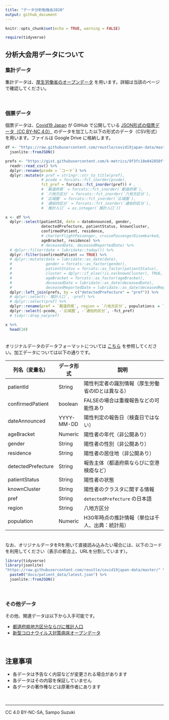 ```yaml
---
title: "データ分析勉強会2020"
output: github_document
---
```


```r
knitr::opts_chunk$set(echo = TRUE, warning = FALSE)

require(tidyverse)
```


## 分析大会用データについて

### 集計データ
集計データは、[厚生労働省のオープンデータ](https://www.mhlw.go.jp/stf/covid-19/open-data.html) を用います。詳細は当該のページで確認してください。

　  

### 個票データ
個票データは、[Covid19 Japan](https://covid19japan.com/) が GitHub で公開している [JSON形式の個票データ（CC BY-NC 4.0）](https://github.com/reustle/covid19japan-data/tree/master/docs/patient_data) のデータを加工した以下の形式のデータ（CSV形式）を用います。ファイルは Google Drive に格納します。

```r
df <- "https://raw.githubusercontent.com/reustle/covid19japan-data/master/docs/patient_data/latest.json" %>% 
  jsonlite::fromJSON()

prefs <- "https://gist.githubusercontent.com/k-metrics/9f3fc18e042850ff24ad9676ac34764b/raw/9262c36b0740edd575e9f0292dad61c9cce269be/pref_utf8.csv" %>% 
  readr::read_csv() %>% 
  dplyr::rename(pcode = `コード`) %>% 
  dplyr::mutate(# pref = stringr::str_to_title(pref),
                # pcode = forcats::fct_inorder(pcode),
                fct_pref = forcats::fct_inorder(pref)) # ,
                # `都道府県` = forcats::fct_inorder(`都道府県`),
                # `八地方区分` = forcats::fct_inorder(`八地方区分`),
                # `広域圏` = forcats::fct_inorder(`広域圏`),
                # `通俗的区分` = forcats::fct_inorder(`通俗的区分`),
                # `推計人口` = as.integer(`推計人口`))

x <- df %>% 
  dplyr::select(patientId, date = dateAnnounced, gender,
                detectedPrefecture, patientStatus, knownCluster,
                confirmedPatient, residence,
                # charterFlightPassenger, cruisePassengerDisembarked,
                ageBracket, residence) %>% 
                # deceasedDate, deceasedReportedDate) %>% 
  # dplyr::filter(date < lubridate::today()) %>% 
  dplyr::filter(confirmedPatient == TRUE) %>% 
  # dplyr::mutate(date = lubridate::as_date(date),
  #               gender = forcats::as_factor(gender),
  #               patientStatus = forcats::as_factor(patientStatus),
  #               cluster = dplyr::if_else(!is.na(knownCluster), TRUE, FALSE),
  #               ageBracket = forcats::as_factor(ageBracket),
  #               deceasedDate = lubridate::as_date(deceasedDate),
  #               deceasedReportedDate = lubridate::as_date(deceasedReportedDate)) %>% 
  dplyr::left_join(prefs, by = c("detectedPrefecture" = "pref")) %>% 
  # dplyr::select(-`推計人口`, -pref) %>%
  # dplyr::select(pref) %>%
  dplyr::rename(pref = `都道府県`, region = `八地方区分`, populationｓ = `推計人口`) %>% 
  dplyr::select(-pcode, -`広域圏`, -`通俗的区分`, -fct_pref)
  # tidyr::drop_na(pref)

x %>% 
  head(10)
```

　  
オリジナルデータのデータフォーマットについては [こちら](https://github.com/reustle/covid19japan-data/blob/master/README_data_format.md) を参照してください。加工データについては以下の通りです。  

列名（変量名）     | データ形式 | 説明
-------------------|------------|----------------------------------------------
patientId          | String     | 陽性判定者の識別情報（厚生労働省のIDとは異なる）
confirmedPatient   | boolean    | FALSEの場合は重複報告などの可能性あり
dateAnnounced      | YYYY-MM-DD | 陽性判定の報告日（検査日ではない）
ageBracket         | Numeric    | 陽性者の年代（非公開あり）
gender             | String     | 陽性者の性別（非公開あり）
residence          | String     | 陽性者の居住地（非公開あり）
detectedPrefecture | String     | 報告主体（都道府県ならびに空港検疫など）
patientStatus      | String     | 陽性者の状態
knownCluster       | String     | 陽性者のクラスタに関する情報
pref               | String     | `detectedPrefecture` の日本語
region             | String     | 八地方区分
population         | Numeric    | H30年時点の推計情報（単位は千人、出典：統計局）

　  
なお、オリジナルデータをRを用いて直接読み込みたい場合には、以下のコードを利用してください（表示の都合上、URLを分割しています）。
```r
library(tidyverse)
library(jsonlite)
"https://raw.githubusercontent.com/reustle/covid19japan-data/master/" %>% 
  paste0("docs/patient_data/latest.json") %>% 
  jsonlite::fromJSON()
```

　  

### その他データ
その他、関連データは以下から入手可能です。

* [都道府県地方区分ならびに推計人口](https://gist.github.com/k-metrics/9f3fc18e042850ff24ad9676ac34764b)
* [新型コロナウイルス対策病床オープンデータ](https://docs.google.com/spreadsheets/d/1u0Ul8TgJDqoZMnqFrILyXzTHvuHMht1El7wDZeVrpp8/edit#gid=0)

　  

## 注意事項

* 各データは予告なく内容などが変更される場合があります
* 各データはその内容を保証していません
* 各データの著作権などは原著作者にあります

　  

---
CC 4.0 BY-NC-SA, Sampo Suzuki